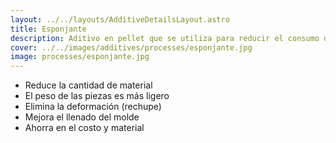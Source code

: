 ```yaml
---
layout: ../../layouts/AdditiveDetailsLayout.astro
title: Esponjante
description: Aditivo en pellet que se utiliza para reducir el consumo del plastico, reduciendo el peso y abarcando el mismo volumen, contamos con material para temperatura de activacion de 145o y 205o
cover: ../../images/additives/processes/esponjante.jpg
image: processes/esponjante.jpg
---
```


- Reduce la cantidad de material 
- El peso de las piezas es más ligero
- Elimina la deformación (rechupe) 
- Mejora el llenado del molde 
- Ahorra en el costo y material
